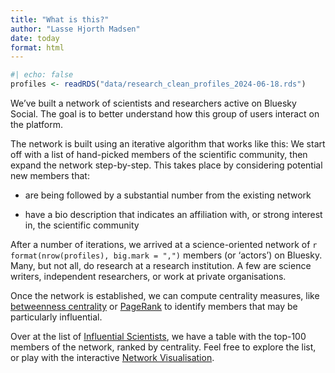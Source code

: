 ```yaml
---
title: "What is this?"
author: "Lasse Hjorth Madsen"
date: today 
format: html
---
```


```r
#| echo: false
profiles <- readRDS("data/research_clean_profiles_2024-06-18.rds")
```

We've built a network of scientists and researchers active on Bluesky Social. The goal is to better understand how this group of users interact on the platform.

The network is built using an iterative algorithm that works like this: We start off with a list of hand-picked members of the scientific community, then expand the network step-by-step. This takes place by considering potential new members that:

  - are being followed by a substantial number from the existing network

  - have a bio description that indicates an affiliation with, or strong interest in, the scientific community
  
After a number of iterations, we arrived at a science-oriented network of `r format(nrow(profiles), big.mark = ",")` members (or 'actors') on Bluesky. Many, but not all, do research at a research institution. A few are science writers, independent researchers, or work at private organisations.

Once the network is established, we can compute centrality measures, like [betweenness centrality](https://en.wikipedia.org/wiki/Betweenness_centrality) or [PageRank](https://en.wikipedia.org/wiki/PageRank) to identify members that may be particularly influential.

Over at the list of [Influential Scientists](pages/big-list.qmd), we have a table with the top-100 members of the network, ranked by centrality. Feel free to explore the list, or play with the interactive [Network Visualisation](pages/big-plot.qmd).
